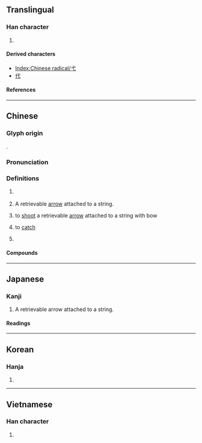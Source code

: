 {{also|戈}}
{{character info/new}}
==Translingual==
{{stroke order|type=animate}}

===Han character===
{{Han char|rn=56|rad=弋|as=00|sn=3|four=43000|canj=IP|ids=⿺𫠠丶}}

# {{mul-kangxi radical-def}}

====Derived characters====
* [[Index:Chinese radical/弋]]
* [[代]]

====References====
{{Han ref|kx=0355.010|dkj=09656|dj=0670.160|hdz=10557.230|uh=5F0B}}

----

==Chinese==
{{zh-forms}}

===Glyph origin===
{{Han etym}}
{{liushu|p}}.

===Pronunciation===
{{zh-pron
|m=yì
|c=jik6
|h=pfs=yi̍t
|mn=e̍k
|w=
|mc=y
|oc=y
|ma=|ma2=
|cat=v,n,pn
}}

===Definitions===
{{zh-hanzi}}

# {{lb|zh|obsolete}} {{zh-alt-form|杙|tr=-}}
# {{lb|zh|archaic}} A retrievable [[arrow]] attached to a string.
# {{lb|zh|archaic}} to [[shoot]] a retrievable [[arrow]] attached to a string with bow
# {{lb|zh|archaic}} to [[catch]]
# {{surname|zh}}

====Compounds====
{{zh-der|弋者何篡|弋人何篡|弋不射宿|弋獲|弋者何慕|弋陽腔|弋綈|游弋|青弋江|巡弋飛彈|巡弋}}

----

==Japanese==

===Kanji===
{{ja-kanji|grade=|rs=弋00}}

# A retrievable arrow attached to a string.

====Readings====
{{ja-readings
|on=よく
|kun=いぐるみ
}}

----

==Korean==

===Hanja===
{{ko-hanja|익}}

# {{rfdef|ko|sort=弋00}}

----

==Vietnamese==

===Han character===
{{vi-readings|rs=弋00|reading=[[dặc]], [[dác]], [[dạc]], [[nhác]], [[nhấc]], [[rạc]], [[giặc]], [[nhắc]]}}

# {{rfdef|vi|sort=弋00}}

[[Category:CJKV radicals| ]]